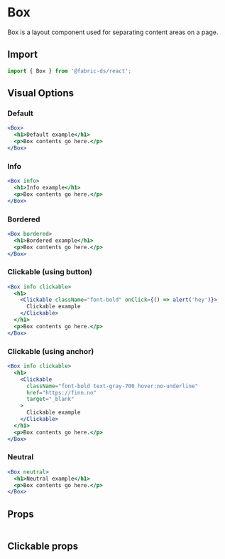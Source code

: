 
# Box

Box is a layout component used for separating content areas on a page.

## Import

```js
import { Box } from '@fabric-ds/react';
```

## Visual Options

### Default

```jsx example
<Box>
  <h1>Default example</h1>
  <p>Box contents go here.</p>
</Box>
```

### Info

```jsx example
<Box info>
  <h1>Info example</h1>
  <p>Box contents go here.</p>
</Box>
```

### Bordered

```jsx example
<Box bordered>
  <h1>Bordered example</h1>
  <p>Box contents go here.</p>
</Box>
```

### Clickable (using button)

```jsx example
<Box info clickable>
  <h1>
    <Clickable className="font-bold" onClick={() => alert('hey')}>
      Clickable example
    </Clickable>
  </h1>
  <p>Box contents go here.</p>
</Box>
```

### Clickable (using anchor)

```jsx example
<Box info clickable>
  <h1>
    <Clickable
      className="font-bold text-gray-700 hover:no-underline"
      href="https://finn.no"
      target="_blank"
    >
      Clickable example
    </Clickable>
  </h1>
  <p>Box contents go here.</p>
</Box>
```

### Neutral

```jsx example
<Box neutral>
  <h1>Neutral example</h1>
  <p>Box contents go here.</p>
</Box>
```

## Props

```props packages/box/src/component.tsx

```

## Clickable props

```props packages/box/src/clickable.tsx

```
